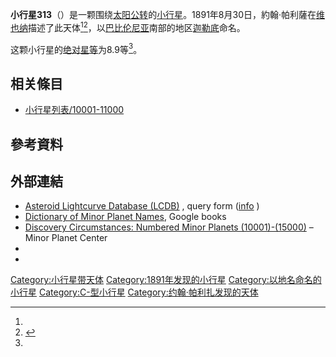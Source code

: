 {{Infobox planet
 | minorplanet     = yes
 | name            = 313 Chaldaea
 | background      = #D6D6D6
 | image = 
 | image_size      = 
 | caption         =
 | discovery_ref   =  <ref name="MPC-object" />
 | discoverer      = [[約翰·帕利薩|約翰·帕利薩]]
 | discovery_site  = [[维也纳|维也纳]]
 | discovered      = 1891年8月30日
 | mpc_name        = 313 Chaldaea
 | alt_names       = 313 Chaldaea
 | pronounced      = 
 | named_after     = <ref name="MPC-object" />
 | mp_category     = [[主帶小行星|主帶小行星]] <ref name="MPC-object" /><ref name="jpldata" />
 | orbit_ref       = <ref name="a">[http://ssd.jpl.nasa.gov/sbdb.cgi?sstr=313 313] {{Wayback|url=http://ssd.jpl.nasa.gov/sbdb.cgi?sstr=313 |date=20210717063727 }}，小行星數據庫瀏覽器（JPL Small-Body Database Browser）－[[美国国家航空航天局|美国国家航空航天局]]喷气推进实验室</ref>
 | epoch           = 2018-03-23.0（[[儒略日|JD]] 2458200.5）
 | uncertainty     = 0
 | observation_arc = 
 | aphelion = {{convert|2.806|AU|km|3|abbr=on|lk=out}}
 | perihelion      = {{convert|1.9455757|AU|km|3|abbr=on}}
 | semimajor       = 2.3758528
 | eccentricity    = 0.1811043
 | period          = 3.66[[儒略年|yr]]
 | mean_anomaly    = 63.70767[[度|°]]
 | mean_motion     = {{Deg2DMS|0.26913770|sup=ms}} / day
 | inclination     = 11.65175
 | asc_node        = 176.63480°
 | arg_peri        = 316.13192
 | mean_diameter   = 
 | rotation        = 
 | albedo          =
 | spectral_type   =
 | abs_magnitude   = 8.9<ref name="jpldata" />
}}
'''小行星313'''（{{lang-en|313 Chaldaea}}）是一颗围绕[[太阳|太阳]][[公转|公转]]的[[小行星|小行星]]。1891年8月30日，約翰·帕利薩在[[维也纳|维也纳]]描述了此天体<ref name="a" /><ref>{{cite news|title=小行星列表|url=http://cfa-www.harvard.edu/iau/lists/NumberedMPs.txt|accessdate=2018-10-19|newspaper=哈佛大学|archive-date=2008-05-17|archive-url=https://web.archive.org/web/20080517010638/http://cfa-www.harvard.edu/iau/lists/NumberedMPs.txt|dead-url=no}}</ref>，以[[巴比伦尼亚|巴比伦尼亚]]南部的地区[[迦勒底|迦勒底]]命名。

这颗小行星的[[绝对星等|绝对星等]]为8.9等<ref name="a" />。

== 相关條目 ==
*[[小行星列表/10001-11000|小行星列表/10001-11000]]

== 參考資料 ==
{{reflist|refs=

<ref name="jpldata">{{cite web
  |type       = 2018-01-26 last obs.
  |title      = JPL Small-Body Database Browser:313 Chaldaea-313 Chaldaea
  |url        = https://ssd.jpl.nasa.gov/sbdb.cgi?sstr=313
  |publisher  = [[Jet_Propulsion_Laboratory|Jet Propulsion Laboratory]]
  |accessdate = 28 March 2018}}</ref>

<ref name="MPC-object">{{cite web
  |title      = 313 Chaldaea
  |work      = Minor Planet Center
  |url      = https://www.minorplanetcenter.net/db_search/show_object?object_id=313
  |accessdate      = 28 March 2018
  |archive-date      = 2016-03-04
  |archive-url      = https://web.archive.org/web/20160304122042/http://minorplanetcenter.net/db_search/show_object?object_id=313
  |dead-url      = no
  }}</ref>

}}

==  外部連結 ==
* [http://www.minorplanet.info/PHP/lcdbsummaryquery.php Asteroid Lightcurve Database (LCDB)] {{Wayback|url=http://www.minorplanet.info/PHP/lcdbsummaryquery.php |date=20171210173955 }}, query form ([http://www.minorplanet.info/lightcurvedatabase.html info] {{Wayback|url=http://www.minorplanet.info/lightcurvedatabase.html |date=20171216050541 }})
* [https://books.google.com/books?id=aeAg1X7afOoC&pg Dictionary of Minor Planet Names], Google books
* [http://www.minorplanetcenter.net/iau/lists/NumberedMPs010001.html Discovery Circumstances: Numbered Minor Planets (10001)-(15000)] {{Wayback|url=http://www.minorplanetcenter.net/iau/lists/NumberedMPs010001.html |date=20180612162317 }} – Minor Planet Center
* {{AstDys|313}}
* {{JPL small body}}

{{Minor Planet Number|[[小行星312|小行星312]]|[[小行星314|小行星314]]}}
{{小天体}}

[[Category:小行星带天体|Category:小行星带天体]]
[[Category:1891年发现的小行星|Category:1891年发现的小行星]]
[[Category:以地名命名的小行星|Category:以地名命名的小行星]]
[[Category:C-型小行星|Category:C-型小行星]]
[[Category:约翰·帕利扎发现的天体|Category:约翰·帕利扎发现的天体]]